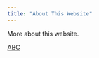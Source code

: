 ```yaml
---
title: "About This Website"
---
```


More about this website.

[ABC](https://m-233.github.io/ANLY503_Project/)